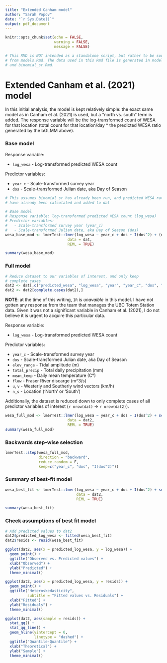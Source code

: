 ```yaml
---
title: "Extended Canham model"
author: "Sarah Popov"
date: "`r Sys.Date()`"
output: pdf_document
---
```


```r
knitr::opts_chunk$set(echo = FALSE,
                      warning = FALSE, 
                      message = FALSE)

# This RMD is NOT intended as a standalone script, but rather to be sourced
# from models.Rmd. The data used in this Rmd file is generated in models.Rmd
# and binomial_sr.Rmd.
```

# Extended Canham et al. (2021) model

In this initial analysis, the model is kept relatively simple: the exact same model as in Canham et al. (2021) is used, but a "north vs. south" term is added. The response variable will be the log-transformed count of WESA for that location (total count for that location/day * the predicted WESA ratio generated by the bGLMM above).

### Base model

Response variable:

* `log_wesa` - Log-transformed predicted WESA count

Predictor variables:

* `year_c` - Scale-transformed survey year
* `dos` - Scale-transformed Julian date, aka Day of Season

```r
# This assumes binomial_sr has already been run, and predicted WESA ratios
# have already been calculated and added to dat

# Base model
# Response variable: log-transformed predicted WESA count (log_wesa)
# Predictor variables:
#   - Scale-transformed survey year (year_c)
#   - Scale-transformed Julian date, aka Day of Season (dos)
wesa_base_mod <- lmerTest::lmer(log_wesa ~ year_c + dos + I(dos^2) + (dos + I(dos^2) | year),
                            data = dat,
                            REML = TRUE)

summary(wesa_base_mod)
```

\newpage
### Full model

```r
# Reduce dataset to our variables of interest, and only keep 
# complete cases
dat2 <- dat[,c("predicted_wesa", "log_wesa", "year", "year_c", "dos", "elev_range", "total_precip", "mean_temp", "flow", "u", "v", "n_s")]
dat2 <- dat2[complete.cases(dat2),]
```

**NOTE**: at the time of this writing, `IR` is *unavaible* in this model. I have not gotten any response from the team that manages the UBC Totem Station data. Given it was not a significant variable in Canham et al. (2021), I do not believe it is urgent to acquire this particular data.

Response variable:

* `log_wesa` - Log-transformed predicted WESA count

Predictor variables:

* `year_c` - Scale-transformed survey year
* `dos` - Scale-transformed Julian date, aka Day of Season
* `elev_range` - Tidal amplitude (m)
* `total_precip` - Total daily precipitation (mm)
* `mean_temp` - Daily mean temperature (C°)
* `flow` - Fraser River discarge (m^3/s)
* `u`, `v` - Westerly and Southerly wind vectors (km/h)
* `n_s` - Location ('North' or 'South')

Additionally, the dataset is reduced down to only complete cases of all predictor variables of interest (`r nrow(dat)` -> `r nrow(dat2)`).

```r
wesa_full_mod <- lmerTest::lmer(log_wesa ~ year_c + dos + I(dos^2) + scale(elev_range) + scale(total_precip) + scale(mean_temp) + scale(flow) + scale(u) + scale(v) + n_s + (dos + I(dos^2) | year) + (scale(flow) | n_s),
                            data = dat2,
                            REML = TRUE)
summary(wesa_full_mod)
```

### Backwards step-wise selection

```r
lmerTest::step(wesa_full_mod, 
               direction = "backward", 
               reduce.random = F,
               keep=c("year_c", "dos", "I(dos^2)"))
```
\newpage
### Summary of best-fit model

```r
wesa_best_fit <- lmerTest::lmer(log_wesa ~ year_c + dos + I(dos^2) + scale(elev_range) + scale(v) + (dos + I(dos^2) | year) + (scale(flow) | n_s),
                                data = dat2,
                                REML = TRUE)

summary(wesa_best_fit)
```

\newpage
### Check assumptions of best fit model

```r
# Add predicted values to dat2
dat2$predicted_log_wesa <- fitted(wesa_best_fit)
dat2$resids <- resid(wesa_best_fit)
```

```r
ggplot(dat2, aes(x = predicted_log_wesa, y = log_wesa)) +
  geom_point() + 
  ggtitle("Observed vs. Predicted values") +
  xlab("Observed") + 
  ylab("Predicted") +
  theme_minimal()
```


```r
ggplot(dat2, aes(x = predicted_log_wesa, y = resids)) +
  geom_point() + 
  ggtitle("Heteroskedasticity",
          subtitle = "Fitted values vs. Residuals") +
  xlab("Fitted") + 
  ylab("Residuals") +
  theme_minimal()
```


```r
ggplot(dat2, aes(sample = resids)) +
  stat_qq() + 
  stat_qq_line() +
  geom_hline(yintercept = 0,
             linetype = "dashed") +
  ggtitle("Quantile-Quantile") +
  xlab("Theoretical") + 
  ylab("Sample") +
  theme_minimal()
```

